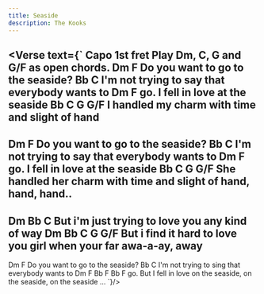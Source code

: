 ```yaml
---
title: Seaside
description: The Kooks
---
```



<Verse text={`
Capo 1st fret
Play Dm, C, G and G/F as open chords.
Dm                          F
   Do you want to go to the seaside?
    Bb                     C
I'm not trying to say that everybody wants to
Dm                        F
go. I fell in love at the seaside
  Bb                    C                  G         G/F
I handled my charm with time and slight of hand
--
Dm                          F
   Do you want to go to the seaside?
    Bb                     C
I'm not trying to say that everybody wants to
Dm                        F
go. I fell in love at the seaside
    Bb                     C                  G                     G/F
She handled her charm with time and slight of hand, hand, hand..
--
Dm                           Bb           C
      But i'm just trying to love you any  kind of way
Dm                          Bb                      C      G            G/F
      But i find it hard to love you girl when your  far awa-a-ay, away
--
Dm                          F
   Do you want to go to the seaside?
    Bb                      C
I'm not trying to sing that everybody wants to
Dm                            F      Bb       F      Bb       F
go. But I fell in love on the seaside, on the seaside, on the seaside ...
`}/>
